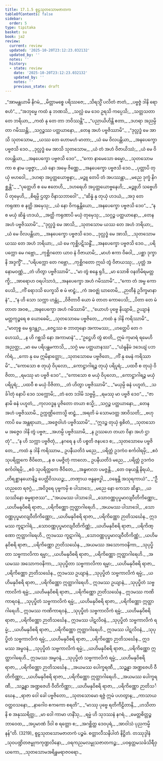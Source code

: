 ```yaml
---
title: 17.1.5 စူဠသုတသောမဇာတက
tableOfContents: false
sidebar:
  order: 5
type: tipitaka
basket: su
book: ja2
review:
  current: review
  updated: '2025-10-20T23:12:23.032132'
  updated_by: ''
  notes: ''
  history:
  - state: review
    date: '2025-10-20T23:12:23.032132'
    updated_by: ''
    notes: ''
    previous_state: draft
---
```



<DynamicBreadcrumb />


<ReviewStatus review={frontmatter.review} showDetails={true} />

<HypothesisAnnotation frontmatter={frontmatter} />

<Division number="195" book="ja2" e="ch" v="23" p="25">

<Paragraph number="200" type="verses" book="ja2">
_“အာမန္တယာမိ နိဂမံ,_  
_မိတ္တာမစ္စေ ပရိဿဇေ;_  
_သိရသ္မိံ ပလိတံ ဇာတံ,_  
_ပဗ္ဗဇ္ဇံ ဒါနိ ရောစဟံ”._  

</Paragraph>

</Division>
<Division number="196" book="ja2" e="ch" v="23" p="25">

<Paragraph number="201" type="verses" book="ja2">
_“အဘုမ္မေ ကထံ နု ဘဏသိ,_  
_သလ္လံ မေ ဒေဝ ဥရသိ ကပ္ပေသိ;_  
_သတ္တသတာ တေ ဘရိယာ,_  
_ကထံ နု တေ တာ ဘဝိဿန္တိ”._  

</Paragraph>

</Division>
<Division number="197" book="ja2" e="ch" v="23" p="25">

<Paragraph number="202" type="verses" book="ja2">
_“ပညာယိဟိန္တိ ဧတာ,_  
_ဒဟရာ အညမ္ပိ တာ ဂမိဿန္တိ;_  
_သဂ္ဂဉ္စဿ ပတ္ထယာနော,_  
_တေန အဟံ ပဗ္ဗဇိဿာမိ”._  

</Paragraph>

</Division>
<Division number="198" book="ja2" e="ch" v="23" p="25">

<Paragraph number="203" type="verses" book="ja2">
_“ဒုလ္လဒ္ဓံ မေ အာသိ သုတသောမ,_  
_ယဿ တေ ဟောမဟံ မာတာ;_  
_ယံ မေ ဝိလပန္တိယာ,_  
_အနပေက္ခော ပဗ္ဗဇသိ ဒေဝ._  

</Paragraph>

</Division>
<Division number="199" book="ja2" e="ch" v="23" p="25">

<Paragraph number="204" type="verses" book="ja2">
_ဒုလ္လဒ္ဓံ မေ အာသိ သုတသောမ,_  
_ယံ တံ အဟံ ဝိဇာယိဿံ;_  
_ယံ မေ ဝိလပန္တိယာ,_  
_အနပေက္ခော ပဗ္ဗဇသိ ဒေဝ”._  

</Paragraph>

</Division>
<Division number="200" book="ja2" e="ch" v="23" p="25">

<Paragraph number="205" type="verses" book="ja2">
_“ကော နာမေသော ဓမ္မော,_  
_သုတသောမ ကာ စ နာမ ပဗ္ဗဇ္ဇာ;_  
_ယံ နော အမှေ ဇိဏ္ဏေ,_  
_အနပေက္ခော ပဗ္ဗဇသိ ဒေဝ._  

</Paragraph>

</Division>
<Division number="201" book="ja2" e="ch" v="23" p="25">

<Paragraph number="206" type="verses" book="ja2">
_ပုတ္တာပိ တုယှံ ဗဟဝေါ,_  
_ဒဟရာ အပ္ပတ္တယောဗ္ဗနာ;_  
_မဉ္ဇူ တေပိ တံ အပဿန္တာ,_  
_မညေ ဒုက္ခံ နိဂစ္ဆန္တိ”._  

</Paragraph>

</Division>
<Division number="202" book="ja2" e="ch" v="23" p="25">

<Paragraph number="207" type="verses" book="ja2">
_“ပုတ္တေဟိ စ မေ ဧတေဟိ,_  
_ဒဟရေဟိ အပ္ပတ္တယောဗ္ဗနေဟိ;_  
_မဉ္ဇူဟိ သဗ္ဗေဟိပိ တုမှေဟိ,_  
_စိရမ္ပိ ဌတွာ ဝိနာသဘာဝေါ”._  

</Paragraph>

</Division>
<Division number="203" book="ja2" e="ch" v="23" p="26">

<Paragraph number="208" type="verses" book="ja2">
_“ဆိန္နံ နု တုယှံ ဟဒယံ,_  
_အဒု တေ ကရုဏာ စ နတ္ထိ အမှေသု;_  
_ယံ နော ဝိကန္ဒန္တိယော,_  
_အနပေက္ခော ပဗ္ဗဇသိ ဒေဝ”._  

</Paragraph>

</Division>
<Division number="204" book="ja2" e="ch" v="23" p="26">

<Paragraph number="209" type="verses" book="ja2">
_“န စ မယှံ ဆိန္နံ ဟဒယံ,_  
_အတ္ထိ ကရုဏာပိ မယှံ တုမှေသု;_  
_သဂ္ဂဉ္စ ပတ္ထယာနော,_  
_တေန အဟံ ပဗ္ဗဇိဿာမိ”._  

</Paragraph>

</Division>
<Division number="205" book="ja2" e="ch" v="23" p="26">

<Paragraph number="210" type="verses" book="ja2">
_“ဒုလ္လဒ္ဓံ မေ အာသိ,_  
_သုတသောမ ယဿ တေ အဟံ ဘရိယာ;_  
_ယံ မေ ဝိလပန္တိယာ,_  
_အနပေက္ခော ပဗ္ဗဇသိ ဒေဝ._  

</Paragraph>

</Division>
<Division number="206" book="ja2" e="ch" v="23" p="26">

<Paragraph number="211" type="verses" book="ja2">
_ဒုလ္လဒ္ဓံ မေ အာသိ,_  
_သုတသောမ ယဿ တေ အဟံ ဘရိယာ;_  
_ယံ မေ ကုစ္ဆိပဋိသန္ဓိံ,_  
_အနပေက္ခော ပဗ္ဗဇသိ ဒေဝ._  

</Paragraph>

</Division>
<Division number="207" book="ja2" e="ch" v="23" p="26">

<Paragraph number="212" type="verses" book="ja2">
_ပရိပက္ကော မေ ဂဗ္ဘော,_  
_ကုစ္ဆိဂတော ယာဝ နံ ဝိဇာယာမိ;_  
_မာဟံ ဧကာ ဝိဓဝါ,_  
_ပစ္ဆာ ဒုက္ခာနိ အဒ္ဒက္ခိံ”._  

</Paragraph>

</Division>
<Division number="208" book="ja2" e="ch" v="23" p="26">

<Paragraph number="213" type="verses" book="ja2">
_“ပရိပက္ကော တေ ဂဗ္ဘော,_  
_ကုစ္ဆိဂတော ဣင်္ဃ တွံ ဝိဇာယဿု;_  
_ပုတ္တံ အနောမဝဏ္ဏံ,_  
_တံ ဟိတွာ ပဗ္ဗဇိဿာမိ”._  

</Paragraph>

</Division>
<Division number="209" book="ja2" e="ch" v="23" p="26">

<Paragraph number="214" type="verses" book="ja2">
_“မာ တွံ စန္ဒေ ရုဒိ,_  
_မာ သောစိ ဝနတိမိရမတ္တက္ခိ;_  
_အာရောဟ ဝရပါသာဒံ,_  
_အနပေက္ခော အဟံ ဂမိဿာမိ”._  

</Paragraph>

</Division>
<Division number="210" book="ja2" e="ch" v="23" p="27">

<Paragraph number="215" type="verses" book="ja2">
_“ကော တံ အမ္မ ကောပေသိ,_  
_ကိံ ရောဒသိ ပေက္ခသိ စ မံ ဗာဠှံ;_  
_ကံ အဝဇ္ဈံ ဃာတေမိ,_  
_ဉာတီနံ ဥဒိက္ခမာနာနံ”._  

</Paragraph>

</Division>
<Division number="211" book="ja2" e="ch" v="23" p="27">

<Paragraph number="216" type="verses" book="ja2">
_“န ဟိ သော သက္ကာ ဟန္တုံ,_  
_ဝိဇိတာဝီ ယော မံ တာတ ကောပေသိ;_  
_ပိတာ တေ မံ တာတ အဝစ,_  
_အနပေက္ခော အဟံ ဂမိဿာမိ”._  

</Paragraph>

</Division>
<Division number="212" book="ja2" e="ch" v="23" p="27">

<Paragraph number="217" type="verses" book="ja2">
_“ယောဟံ ပုဗ္ဗေ နိယျာမိ,_  
ဥယျာနံ မတ္တကုဉ္ဇရေ စ ယောဓေမိ;_  
_သုတသောမေ ပဗ္ဗဇိတေ,_  
_ကထံ နု ဒါနိ ကရိဿာမိ”._  

</Paragraph>

</Division>
<Division number="213" book="ja2" e="ch" v="23" p="27">

<Paragraph number="218" type="verses" book="ja2">
_“မာတုစ္စ မေ ရုဒန္တျာ,_  
_ဇေဋ္ဌဿ စ ဘာတုနော အကာမဿ;_  
_ဟတ္ထေပိ တေ ဂဟေဿံ,_  
_န ဟိ ဂစ္ဆသိ နော အကာမာနံ”._  

</Paragraph>

</Division>
<Division number="214" book="ja2" e="ch" v="23" p="27">

<Paragraph number="219" type="verses" book="ja2">
_“ဥဋ္ဌေဟိ တွံ ဓာတိ,_  
ဣမံ ကုမာရံ ရမေဟိ အညတ္ထ;_  
_မာ မေ ပရိပန္ထမကာသိ,_  
_သဂ္ဂံ မမ ပတ္ထယာနဿ”._  

</Paragraph>

</Division>
<Division number="215" book="ja2" e="ch" v="23" p="27">

<Paragraph number="220" type="verses" book="ja2">
_“ယံနူနိမံ ဒဒေယျံ ပဘင်္ကရံ,_  
_ကော နု မေ ဣမိနာတ္ထော;_  
_သုတသောမေ ပဗ္ဗဇိတေ,_  
_ကိံ နု မေနံ ကရိဿာမိ”._  

</Paragraph>

</Division>
<Division number="216" book="ja2" e="ch" v="23" p="28">

<Paragraph number="221" type="verses" book="ja2">
_“ကောသော စ တုယှံ ဝိပုလော,_  
_ကောဋ္ဌာဂါရဉ္စ တုယှံ ပရိပူရံ;_  
_ပထဝီ စ တုယှံ ဝိဇိတာ,_  
_ရမဿု မာ ပဗ္ဗဇိ ဒေဝ”._  

</Paragraph>

</Division>
<Division number="217" book="ja2" e="ch" v="23" p="28">

<Paragraph number="222" type="verses" book="ja2">
_“ကောသော စ မယှံ ဝိပုလော,_  
_ကောဋ္ဌာဂါရဉ္စ မယှံ ပရိပူရံ;_  
_ပထဝီ စ မယှံ ဝိဇိတာ,_  
_တံ ဟိတွာ ပဗ္ဗဇိဿာမိ”._  

</Paragraph>

</Division>
<Division number="218" book="ja2" e="ch" v="23" p="28">

<Paragraph number="223" type="verses" book="ja2">
_“မယှမ္ပိ ဓနံ ပဟူတံ,_  
_သင်္ခါတုံ နောပိ ဒေဝ သက္ကောမိ;_  
_တံ တေ ဒဒါမိ သဗ္ဗမ္ပိ,_  
_ရမဿု မာ ပဗ္ဗဇိ ဒေဝ”._  

</Paragraph>

</Division>
<Division number="219" book="ja2" e="ch" v="23" p="28">

<Paragraph number="224" type="verses" book="ja2">
_“ဇာနာမိ ဓနံ ပဟူတံ,_  
_ကုလဝဒ္ဓန ပူဇိတော တယာ စသ္မိ;_  
_သဂ္ဂဉ္စ ပတ္ထယာနော,_  
_တေန အဟံ ပဗ္ဗဇိဿာမိ._  

</Paragraph>

</Division>
<Division number="220" book="ja2" e="ch" v="23" p="28">

<Paragraph number="225" type="verses" book="ja2">
ဥက္ကဏ္ဌိတောသ္မိ ဗာဠှံ,_  
_အရတိ မံ သောမဒတ္တ အာဝိသတိ;_  
_ဗဟုကာပိ မေ အန္တရာယာ,_  
_အဇ္ဇေဝါဟံ ပဗ္ဗဇိဿာမိ”._  

</Paragraph>

</Division>
<Division number="221" book="ja2" e="ch" v="23" p="28">

<Paragraph number="226" type="verses" book="ja2">
_“ဣဒဉ္စ တုယှံ ရုစိတံ,_  
_သုတသောမ အဇ္ဇေဝ ဒါနိ တွံ ပဗ္ဗဇ;_  
_အဟမ္ပိ ပဗ္ဗဇိဿာမိ,_  
_န ဥဿဟေ တယာ ဝိနာ အဟံ ဌာတုံ”._  

</Paragraph>

</Division>
<Division number="222" book="ja2" e="ch" v="23" p="28">

<Paragraph number="227" type="verses" book="ja2">
_“န ဟိ သက္ကာ ပဗ္ဗဇိတုံ,_  
_နဂရေ န ဟိ ပစ္စတိ ဇနပဒေ စ;_  
_သုတသောမေ ပဗ္ဗဇိတေ,_  
_ကထံ နု ဒါနိ ကရိဿာမ._  

</Paragraph>

</Division>
<Division number="223" book="ja2" e="ch" v="23" p="28">

<Paragraph number="228" type="verses" book="ja2">
ဥပနီယတိဒံ မညေ,_  
_ပရိတ္တံ ဥဒကံဝ စင်္ကဝါရမှိ;_  
_ဧဝံ သုပရိတ္တကေ ဇီဝိတေ,_  
_န စ ပမဇ္ဇိတုံ ကာလော._  

</Paragraph>

</Division>
<Division number="224" book="ja2" e="ch" v="23" p="28">

<Paragraph number="229" type="verses" book="ja2">
ဥပနီယတိဒံ မညေ,_  
_ပရိတ္တံ ဥဒကံဝ စင်္ကဝါရမှိ;_  
_ဧဝံ သုပရိတ္တကေ ဇီဝိတေ,_  
_အန္ဓဗာလာ ပမဇ္ဇန္တိ._  

</Paragraph>

</Division>
<Division number="225" book="ja2" e="ch" v="23" p="28">

<Paragraph number="230" type="verses" book="ja2">
_တေ ဝဍ္ဎယန္တိ နိရယံ,_  
_တိရစ္ဆာနယောနိဉ္စ ပေတ္တိဝိသယဉ္စ;_  
_တဏှာယ ဗန္ဓနဗဒ္ဓါ,_  
_ဝဍ္ဎေန္တိ အသုရကာယံ”._  

</Paragraph>

</Division>
<Division number="226" book="ja2" e="ch" v="23" p="29">

<Paragraph number="231" type="verses" book="ja2">
_“ဦဟညတေ ရဇဂ္ဂံ,_  
_အဝိဒူရေ ပုဗ္ဗကမှိ စ ပါသာဒေ;_  
_မညေ နော ကေသာ ဆိန္နာ,_  
_ယသဿိနော ဓမ္မရာဇဿ”._  

</Paragraph>

</Division>
<Division number="227" book="ja2" e="ch" v="23" p="29">

<Paragraph number="232" type="verses" book="ja2">
_“အယမဿ ပါသာဒေါ,_  
_သောဝဏ္ဏပုပ္ဖမာလျဝီတိကိဏ္ဏော;_  
_ယဟိမနုဝိစရိ ရာဇာ,_  
_ပရိကိဏ္ဏော ဣတ္ထာဂါရေဟိ._  

</Paragraph>

</Division>
<Division number="228" book="ja2" e="ch" v="23" p="29">

<Paragraph number="233" type="verses" book="ja2">
_အယမဿ ပါသာဒေါ,_  
_သောဝဏ္ဏပုပ္ဖမာလျဝီတိကိဏ္ဏော;_  
_ယဟိမနုဝိစရိ ရာဇာ,_  
_ပရိကိဏ္ဏော ဉာတိသင်္ဃေန._  

</Paragraph>

</Division>
<Division number="229" book="ja2" e="ch" v="23" p="29">

<Paragraph number="234" type="verses" book="ja2">
ဣဒမဿ ကူဋာဂါရံ,_  
_သောဝဏ္ဏပုပ္ဖမာလျဝီတိကိဏ္ဏံ;_  
_ယဟိမနုဝိစရိ ရာဇာ,_  
_ပရိကိဏ္ဏော ဣတ္ထာဂါရေဟိ._  

</Paragraph>

</Division>
<Division number="230" book="ja2" e="ch" v="23" p="29">

<Paragraph number="235" type="verses" book="ja2">
ဣဒမဿ ကူဋာဂါရံ,_  
_သောဝဏ္ဏပုပ္ဖမာလျဝီတိကိဏ္ဏံ;_  
_ယဟိမနုဝိစရိ ရာဇာ,_  
_ပရိကိဏ္ဏော ဉာတိသင်္ဃေန._  

</Paragraph>

</Division>
<Division number="231" book="ja2" e="ch" v="23" p="29">

<Paragraph number="236" type="verses" book="ja2">
_အယမဿ အသောကဝနိကာ,_  
_သုပုပ္ဖိတာ သဗ္ဗကာလိကာ ရမ္မာ;_  
_ယဟိမနုဝိစရိ ရာဇာ,_  
_ပရိကိဏ္ဏော ဣတ္ထာဂါရေဟိ._  

</Paragraph>

</Division>
<Division number="232" book="ja2" e="ch" v="23" p="29">

<Paragraph number="237" type="verses" book="ja2">
_အယမဿ အသောကဝနိကာ,_  
_သုပုပ္ဖိတာ သဗ္ဗကာလိကာ ရမ္မာ;_  
_ယဟိမနုဝိစရိ ရာဇာ,_  
_ပရိကိဏ္ဏော ဉာတိသင်္ဃေန._  

</Paragraph>

</Division>
<Division number="233" book="ja2" e="ch" v="23" p="29">

<Paragraph number="238" type="verses" book="ja2">
ဣဒမဿ ဥယျာနံ,_  
_သုပုပ္ဖိတံ သဗ္ဗကာလိကံ ရမ္မံ;_  
_ယဟိမနုဝိစရိ ရာဇာ,_  
_ပရိကိဏ္ဏော ဣတ္ထာဂါရေဟိ._  

</Paragraph>

</Division>
<Division number="234" book="ja2" e="ch" v="23" p="29">

<Paragraph number="239" type="verses" book="ja2">
ဣဒမဿ ဥယျာနံ,_  
_သုပုပ္ဖိတံ သဗ္ဗကာလိကံ ရမ္မံ;_  
_ယဟိမနုဝိစရိ ရာဇာ,_  
_ပရိကိဏ္ဏော ဉာတိသင်္ဃေန._  

</Paragraph>

</Division>
<Division number="235" book="ja2" e="ch" v="23" p="29">

<Paragraph number="240" type="verses" book="ja2">
ဣဒမဿ ကဏိကာရဝနံ,_  
_သုပုပ္ဖိတံ သဗ္ဗကာလိကံ ရမ္မံ;_  
_ယဟိမနုဝိစရိ ရာဇာ,_  
_ပရိကိဏ္ဏော ဣတ္ထာဂါရေဟိ._  

</Paragraph>

</Division>
<Division number="236" book="ja2" e="ch" v="23" p="29">

<Paragraph number="241" type="verses" book="ja2">
ဣဒမဿ ကဏိကာရဝနံ,_  
_သုပုပ္ဖိတံ သဗ္ဗကာလိကံ ရမ္မံ;_  
_ယဟိမနုဝိစရိ ရာဇာ,_  
_ပရိကိဏ္ဏော ဉာတိသင်္ဃေန._  

</Paragraph>

</Division>
<Division number="237" book="ja2" e="ch" v="23" p="29">

<Paragraph number="242" type="verses" book="ja2">
ဣဒမဿ ပါဋလိဝနံ,_  
_သုပုပ္ဖိတံ သဗ္ဗကာလိကံ ရမ္မံ;_  
_ယဟိမနုဝိစရိ ရာဇာ,_  
_ပရိကိဏ္ဏော ဣတ္ထာဂါရေဟိ._  

</Paragraph>

</Division>
<Division number="238" book="ja2" e="ch" v="23" p="29">

<Paragraph number="243" type="verses" book="ja2">
ဣဒမဿ ပါဋလိဝနံ,_  
_သုပုပ္ဖိတံ သဗ္ဗကာလိကံ ရမ္မံ;_  
_ယဟိမနုဝိစရိ ရာဇာ,_  
_ပရိကိဏ္ဏော ဉာတိသင်္ဃေန._  

</Paragraph>

</Division>
<Division number="239" book="ja2" e="ch" v="23" p="30">

<Paragraph number="244" type="verses" book="ja2">
ဣဒမဿ အမ္ဗဝနံ,_  
_သုပုပ္ဖိတံ သဗ္ဗကာလိကံ ရမ္မံ;_  
_ယဟိမနုဝိစရိ ရာဇာ,_  
_ပရိကိဏ္ဏော ဣတ္ထာဂါရေဟိ._  

</Paragraph>

</Division>
<Division number="240" book="ja2" e="ch" v="23" p="30">

<Paragraph number="245" type="verses" book="ja2">
ဣဒမဿ အမ္ဗဝနံ,_  
_သုပုပ္ဖိတံ သဗ္ဗကာလိကံ ရမ္မံ;_  
_ယဟိမနုဝိစရိ ရာဇာ,_  
_ပရိကိဏ္ဏော ဉာတိသင်္ဃေန._  

</Paragraph>

</Division>
<Division number="241" book="ja2" e="ch" v="23" p="30">

<Paragraph number="246" type="verses" book="ja2">
_အယမဿ ပေါက္ခရဏီ,_  
_သဉ္ဆန္နာ အဏ္ဍဇေဟိ ဝီတိကိဏ္ဏာ;_  
_ယဟိမနုဝိစရိ ရာဇာ,_  
_ပရိကိဏ္ဏော ဣတ္ထာဂါရေဟိ._  

</Paragraph>

</Division>
<Division number="242" book="ja2" e="ch" v="23" p="30">

<Paragraph number="247" type="verses" book="ja2">
_အယမဿ ပေါက္ခရဏီ,_  
_သဉ္ဆန္နာ အဏ္ဍဇေဟိ ဝီတိကိဏ္ဏာ;_  
_ယဟိမနုဝိစရိ ရာဇာ,_  
_ပရိကိဏ္ဏော ဉာတိသင်္ဃေန._  

</Paragraph>

</Division>
<Division number="243" book="ja2" e="ch" v="23" p="30">

<Paragraph number="248" type="verses" book="ja2">
_ရာဇာ ဝေါ ခေါ ပဗ္ဗဇိတော,_  
_သုတသောမော ရဇ္ဇံ ဣမံ ပဟတွာန;_  
_ကာသာယဝတ္ထဝသနော,_  
_နာဂေါဝ ဧကကော စရတိ”._  

</Paragraph>

</Division>
<Division number="244" book="ja2" e="ch" v="23" p="30">

<Paragraph number="249" type="verses" book="ja2">
_“မာဿု ပုဗ္ဗေ ရတိကီဠိတာနိ,_  
_ဟသိတာနိ စ အနုဿရိတ္ထ;_  
_မာ ဝေါ ကာမာ ဟနိံသု,_  
_ရမ္မံ ဟိ သုဒဿနံ နဂရံ._  

</Paragraph>

</Division>
<Division number="245" book="ja2" e="ch" v="23" p="30">

<Paragraph number="250" type="verses" book="ja2">
_မေတ္တစိတ္တဉ္စ ဘာဝေထ,_  
_အပ္ပမာဏံ ဒိဝါ စ ရတ္တော စ;_  
_အဂစ္ဆိတ္ထ ဒေဝပုရံ,_  
_အာဝါသံ ပုညကမ္မိနန်”တိ. (3219)_  


</Paragraph>
</Division>

<Paragraph number="251" type="center" book="ja2">
စူဠသုတသောမဇာတကံ ပဉ္စမံ.



</Paragraph>

<Paragraph number="252" type="center" book="ja2">
စတ္တာလီသနိပါတံ နိဋ္ဌိတံ.



</Paragraph>

<Paragraph number="253" type="center" book="ja2">
တဿုဒ္ဒါနံ


</Paragraph>

<Paragraph number="254" type="verses" book="ja2">
_သုဝပဏ္ဍိတဇမ္ဗုကကုဏ္ဍလိနော,_  
_ဝရကညမလမ္ဗုသဇာတကဉ္စ;_  
_ပဝရုတ္တမသင်္ခသိရီဝှယကော,_  
_သုတသောမအရိန္ဓမရာဇဝရော._
</Paragraph>
